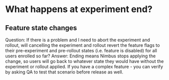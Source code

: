 # What happens at experiment end?
## Feature state changes
Question: If there is a problem and I need to abort the experiment and rollout, will cancelling the experiment and rollout revert the feature flags to their pre-experiment and pre-rollout states (i.e. feature is disabled) for all users enrolled so far? 
Answer: Ending means Nimbus stops applying the change, so users will go back to whatever state they would have without the experiment or rollout applied.  If you have a complex feature - you can verify by asking QA to test that scenario before release as well.  
